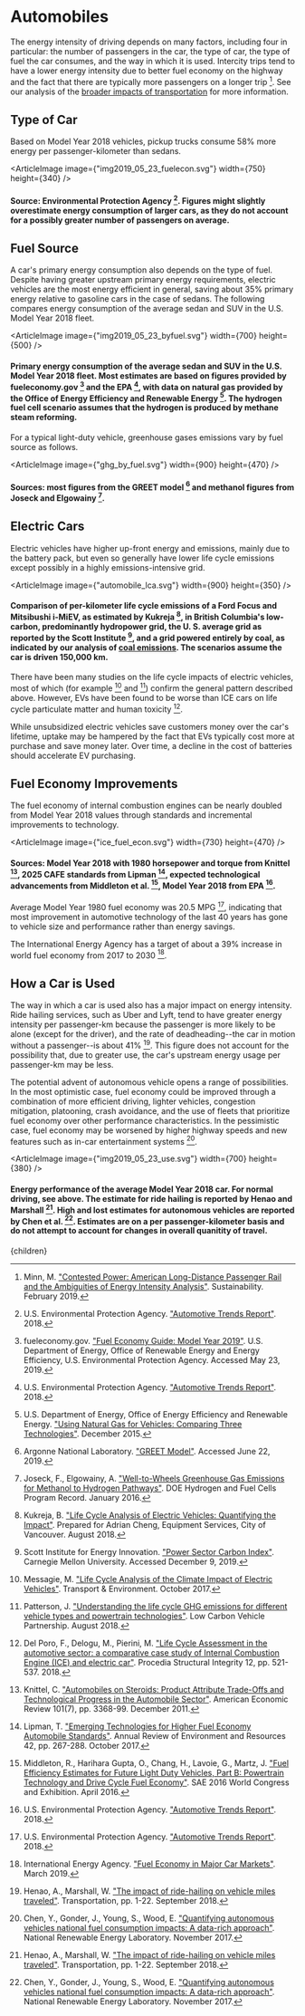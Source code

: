 



# Automobiles

The energy intensity of driving depends on many factors, including four in particular: the number of passengers in the car, the type of car, the type of fuel the car consumes, and the way in which it is used. Intercity trips tend to have a lower energy intensity due to better fuel economy on the highway and the fact that there are typically more passengers on a longer trip [^18]. See our analysis of the [broader impacts of transportation](/cities/cities_energy_and_pollution/cities_transportation) for more information.

## Type of Car
Based on Model Year 2018 vehicles, pickup trucks consume 58% more energy per passenger-kilometer than sedans.

<ArticleImage image={"img2019_05_23_fuelecon.svg"} width={750} height={340} />
#### Source: Environmental Protection Agency [^24]. Figures might slightly overestimate energy consumption of larger cars, as they do not account for a possibly greater number of passengers on average.

## Fuel Source
A car's primary energy consumption also depends on the type of fuel. Despite having greater upstream primary energy requirements, electric vehicles are the most energy efficient in general, saving about 35% primary energy relative to gasoline cars in the case of sedans. The following compares energy consumption of the average sedan and SUV in the U.S. Model Year 2018 fleet.

<ArticleImage image={"img2019_05_23_byfuel.svg"} width={700} height={500} />
#### Primary energy consumption of the average sedan and SUV in the U.S. Model Year 2018 fleet. Most estimates are based on figures provided by fueleconomy.gov [^6] and the EPA [^24], with data on natural gas provided by the Office of Energy Efficiency and Renewable Energy [^23]. The hydrogen fuel cell scenario assumes that the hydrogen is produced by methane steam reforming.

For a typical light-duty vehicle, greenhouse gases emissions vary by fuel source as follows.

<ArticleImage image={"ghg_by_fuel.svg"} width={900} height={470} />
#### Sources: most figures from the GREET model [^1] and methanol figures from Joseck and Elgowainy [^10].

## Electric Cars
Electric vehicles have higher up-front energy and emissions, mainly due to the battery pack, but even so generally have lower life cycle emissions except possibly in a highly emissions-intensive grid.

<ArticleImage image={"automobile_lca.svg"} width={900} height={350} />
#### Comparison of per-kilometer life cycle emissions of a Ford Focus and Mitsibushi i-MiEV, as estimated by Kukreja [^12], in British Columbia's low-carbon, predominantly hydropower grid, the U. S. average grid as reported by the Scott Institute [^21], and a grid powered entirely by coal, as indicated by our analysis of [coal emissions](/energy/energy_production/coal). The scenarios assume the car is driven 150,000 km.

There have been many studies on the life cycle impacts of electric vehicles, most of which (for example [^16] and [^19]) confirm the general pattern described above. However, EVs have been found to be worse than ICE cars on life cycle particulate matter and human toxicity [^4].

While unsubsidized electric vehicles save customers money over the car's lifetime, uptake may be hampered by the fact that EVs typically cost more at purchase and save money later. Over time, a decline in the cost of batteries should accelerate EV purchasing.

<InstituteGreaterUpFrontIncentivesSolution />

## Fuel Economy Improvements
The fuel economy of internal combustion engines can be nearly doubled from Model Year 2018 values through standards and incremental improvements to technology.

<ArticleImage image={"ice_fuel_econ.svg"} width={730} height={470} />
#### Sources: Model Year 2018 with 1980 horsepower and torque from Knittel [^11], 2025 CAFE standards from Lipman [^13], expected technological advancements from Middleton et al. [^17], Model Year 2018 from EPA [^24].

Average Model Year 1980 fuel economy was 20.5 MPG [^24], indicating that most improvement in automotive technology of the last 40 years has gone to vehicle size and performance rather than energy savings.

The International Energy Agency has a target of about a 39% increase in world fuel economy from 2017 to 2030 [^9].

<HigherCafeStandardsSolution />
<EndCafeExemptionForSUVsSolution />

## How a Car is Used
The way in which a car is used also has a major impact on energy intensity. Ride hailing services, such as Uber and Lyft, tend to have greater energy intensity per passenger-km because the passenger is more likely to be alone (except for the driver), and the rate of deadheading--the car in motion without a passenger--is about 41% [^8]. This figure does not account for the possibility that, due to greater use, the car's upstream energy usage per passenger-km may be less.

The potential advent of autonomous vehicle opens a range of possibilities. In the most optimistic case, fuel economy could be improved through a combination of more efficient driving, lighter vehicles, congestion mitigation, platooning, crash avoidance, and the use of fleets that prioritize fuel economy over other performance characteristics. In the pessimistic case, fuel economy may be worsened by higher highway speeds and new features such as in-car entertainment systems [^3].

<ArticleImage image={"img2019_05_23_use.svg"} width={700} height={380} />
#### Energy performance of the average Model Year 2018 car. For normal driving, see above. The estimate for ride hailing is reported by Henao and Marshall [^8]. High and lost estimates for autonomous vehicles are reported by Chen et al. [^3]. Estimates are on a per passenger-kilometer basis and do not attempt to account for changes in overall quanitity of travel.





















[^1]: Argonne National Laboratory. ["GREET Model"](https://greet.es.anl.gov/). Accessed June 22, 2019.

[^2]: Balali, Y., Stegen, S. ["Review of energy storage systems for vehicles based on technology, environmental impacts, and costs"](https://www.sciencedirect.com/science/article/pii/S1364032120304755). Renewable and Sustainable Energy Reviews 135: 110185. January 2021.

[^3]: Chen, Y., Gonder, J., Young, S., Wood, E. ["Quantifying autonomous vehicles national fuel consumption impacts: A data-rich approach"](https://www.osti.gov/biblio/1409303). National Renewable Energy Laboratory. November 2017.

[^4]: Del Poro, F., Delogu, M., Pierini, M. ["Life Cycle Assessment in the automotive sector: a comparative case study of Internal Combustion Engine (ICE) and electric car"](https://www.sciencedirect.com/science/article/pii/S2452321618301690). Procedia Structural Integrity 12, pp. 521-537. 2018.

[^5]: Edmunds. ["Electric Vehicle Tax Credits: What You Need to Know"](https://www.edmunds.com/fuel-economy/the-ins-and-outs-of-electric-vehicle-tax-credits.html). April 2021.

[^6]: fueleconomy.gov. ["Fuel Economy Guide: Model Year 2019"](https://www.fueleconomy.gov/feg/pdfs/guides/FEG2019.pdf). U.S. Department of Energy, Office of Renewable Energy and Energy Efficiency, U.S. Environmental Protection Agency. Accessed May 23, 2019.

[^7]: Harto, C. ["Electric Vehicle Ownership Costs: Today's Electric Vehicles Offer Big Savings for Consumers"](https://advocacy.consumerreports.org/wp-content/uploads/2020/10/EV-Ownership-Cost-Final-Report-1.pdf). Consumer Reports. October 2020.

[^8]: Henao, A., Marshall, W. ["The impact of ride-hailing on vehicle miles traveled"](https://doi.org/10.1007/s11116-018-9923-2). Transportation, pp. 1-22. September 2018.

[^9]: International Energy Agency. ["Fuel Economy in Major Car Markets"](https://www.iea.org/reports/fuel-economy-in-major-car-markets). March 2019.

[^10]: Joseck, F., Elgowainy, A. ["Well-to-Wheels Greenhouse Gas Emissions for Methanol to Hydrogen Pathways"](https://www.hydrogen.energy.gov/pdfs/16001_wtw_ghg_methanol_h2_pathways.pdf). DOE Hydrogen and Fuel Cells Program Record. January 2016.

[^11]: Knittel, C. ["Automobiles on Steroids: Product Attribute Trade-Offs and Technological Progress in the Automobile Sector"](https://www.aeaweb.org/articles?id=10.1257/aer.101.7.3368). American Economic Review 101(7), pp. 3368-99. December 2011.

[^12]: Kukreja, B. ["Life Cycle Analysis of Electric Vehicles: Quantifying the Impact"](https://sustain.ubc.ca/sites/default/files/2018-63%20Lifecycle%20Analysis%20of%20Electric%20Vehicles_Kukreja.pdf). Prepared for Adrian Cheng, Equipment Services, City of Vancouver. August 2018.

[^13]: Lipman, T. ["Emerging Technologies for Higher Fuel Economy Automobile Standards"](https://www.annualreviews.org/doi/abs/10.1146/annurev-environ-110615-085844). Annual Review of Environment and Resources 42, pp. 267-288. October 2017.

[^14]: Lorentzen, E., Haugneland, P., Bu, C., Hauge, E. ["Charging infrastructure experiences in Norway - the worlds most advanced EV market"](https://elbil.no/wp-content/uploads/2016/08/EVS30-Charging-infrastrucure-experiences-in-Norway-paper.pdf). EVS30 Symposium, Stuttgart, Germany. October 9-11, 2017.

[^15]: Mersky, A. C., Sprei, F., Samaras, C., Qian, Z. ["Effectiveness of incentives on electric vehicle adoption in Norway"](https://www.sciencedirect.com/science/article/abs/pii/S1361920916000407). Transportation Research Part D: Transport and Environment 46, pp. 56-68. July 2016.

[^16]: Messagie, M. ["Life Cycle Analysis of the Climate Impact of Electric Vehicles"](https://www.transportenvironment.org/publications/electric-vehicle-life-cycle-analysis-and-raw-material-availability). Transport & Environment. October 2017.

[^17]: Middleton, R., Harihara Gupta, O., Chang, H., Lavoie, G., Martz, J. ["Fuel Efficiency Estimates for Future Light Duty Vehicles, Part B: Powertrain Technology and Drive Cycle Fuel Economy"](https://www.sae.org/publications/technical-papers/content/2016-01-0905/). SAE 2016 World Congress and Exhibition. April 2016.

[^18]: Minn, M. ["Contested Power: American Long-Distance Passenger Rail and the Ambiguities of Energy Intensity Analysis"](https://www.mdpi.com/2071-1050/11/4/1200/pdf). Sustainability. February 2019.

[^19]: Patterson, J. ["Understanding the life cycle GHG emissions for different vehicle types and powertrain technologies"](https://www.lowcvp.org.uk/assets/reports/LowCVP-LCA_Study-Final_Report.pdf). Low Carbon Vehicle Partnership. August 2018.

[^20]: Road Traffic Information Council. ["Bilsalget i desember og hele 2020 (Car sales in December and throughout 2020)"](https://ofv.no/bilsalget/bilsalget-i-desember-2020). In Norwegian. Accessed May 5, 2021.

[^21]: Scott Institute for Energy Innovation. ["Power Sector Carbon Index"](https://emissionsindex.org/). Carnegie Mellon University. Accessed December 9, 2019.

[^22]: Tulumba, C. ["Automotive Sales Data & Statistics"](https://www.goodcarbadcar.net/usa-auto-industry-total-sales-figures/). Good Car, Bad Car. Accessed May 5, 2021.

[^23]: U.S. Department of Energy, Office of Energy Efficiency and Renewable Energy. ["Using Natural Gas for Vehicles: Comparing Three Technologies"](https://www.nrel.gov/docs/fy16osti/64267.pdf). December 2015.

[^24]: U.S. Environmental Protection Agency. ["Automotive Trends Report"](https://www.epa.gov/automotive-trends/download-automotive-trends-report). 2018.

  <Article 
    focusAreaUrl={focusAreaUrl} 
    hierarchy={hierarchy} 
    site={site}
  >
    {children}
  </Article>